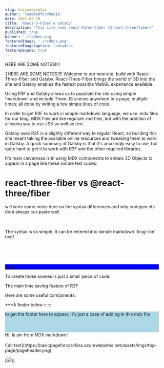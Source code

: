 ```yaml
---
slug: basicwebsetup
author: 'Ted@TedfordMedia'
date: 2021-05-10
title: 'React-3-Fiber & Gatsby'
description: 'This site runs react-three-fiber (@react-three/fiber)'
published: true
banner: './redbox.png'
featuredImage: './redbox.png'
featuredImageCaption: 'adsadsas'
featuredScene: true
---
```



HERE ARE SOME NOTES!!!!

<RobotStarsScene/>
2HERE ARE SOME NOTES!!!!
Welcome to our new site, build with React-Three-Fiber and Gatsby.  React-Three-Fiber brings the world of 3D into the site and Gatsby enables the fastest possible WebGL experience available.

Using R3F and Gatsby allows us to populate the site using simple 'markdown' and include Three.JS scenes anywhere in a page, multiple times; all done by writing a few simple lines of code.

In order to get R3F to work in simple markdown language, we use .mdx files for our blog.  MDX files are like regulare .md files, but with the addition of allowing you to use JSX as well as text.  

Gatsby uses R3F in a slightly different way to regular React, so building this site meant taking the available online resources and tweaking them to work in Gatsby.  A quick summary of Gatsby is that it's amazingly easy to use, but quite hard to get it to work with R3F and the other required libraries.   

 
It's main cleverness is in using MDX components to enbale 3D Objects to appear in a page like these simple test cubes:

# react-three-fiber vs @react-three/fiber

will write some notes here on the syntax differences and why codepen etc dont always cut-paste well.

<Testbyyy/>

  
<br></br>The syntax is so simple, it can be entered into simple markdown 'blog-like' text!    
<br></br><br></br>
 

<div style="background:blue">
  asdas
   
</div>
 
To create those scenes is just a small piece of code.

The main time saving feature of R3F 

Here are some useful components:

***A footer below ::::::
<div style="background:lightblue">
    to get the footer here to appear, it's just a case of adding   in this mdx file
    <br></br>
    <Test/>
    <Testbyyy/>
    <br></br>
    <Test/>
    <Testbyyy/> 
</div>  

 <Message>
    Hi, Ia am from MDX markdown!    
</Message>     
<br></br>
![alt text](https://basicpageforcorsfiles.azurewebsites.net/assets/imgs/top-page/pageheader.png)  

 

   [![](https://basicpageforcorsfiles.azurewebsites.net/assets/imgs/top-page/pageheader.png))] 

 
